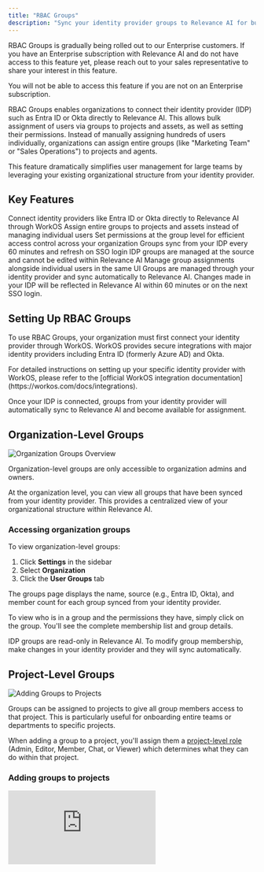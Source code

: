 ```yaml
---
title: "RBAC Groups"
description: "Sync your identity provider groups to Relevance AI for bulk user management"
---
```


<Warning>
  RBAC Groups is gradually being rolled out to our Enterprise customers. If you have an Enterprise subscription with Relevance AI and do not have access to this feature yet, please reach out to your sales representative to share your interest in this feature.

  You will not be able to access this feature if you are not on an Enterprise subscription.
</Warning>

RBAC Groups enables organizations to connect their identity provider (IDP) such as Entra ID or Okta directly to Relevance AI. This allows bulk assignment of users via groups to projects and assets, as well as setting their permissions. Instead of manually assigning hundreds of users individually, organizations can assign entire groups (like "Marketing Team" or "Sales Operations") to projects and agents.

This feature dramatically simplifies user management for large teams by leveraging your existing organizational structure from your identity provider.

## Key Features

<Columns cols={2}>
  <Card title="Direct IDP Integration" icon="link">
    Connect identity providers like Entra ID or Okta directly to Relevance AI through WorkOS
  </Card>
  <Card title="Bulk User Assignment" icon="users">
    Assign entire groups to projects and assets instead of managing individual users
  </Card>
  <Card title="Group-Level Permissions" icon="shield-halved">
    Set permissions at the group level for efficient access control across your organization
  </Card>
  <Card title="Automatic Synchronization" icon="arrows-rotate">
    Groups sync from your IDP every 60 minutes and refresh on SSO login
  </Card>
  <Card title="Read-Only Groups" icon="lock">
    IDP groups are managed at the source and cannot be edited within Relevance AI
  </Card>
  <Card title="Unified Interface" icon="grid">
    Manage group assignments alongside individual users in the same UI
  </Card>
</Columns>

<Info>
  Groups are managed through your identity provider and sync automatically to Relevance AI. Changes made in your IDP will be reflected in Relevance AI within 60 minutes or on the next SSO login.
</Info>

## Setting Up RBAC Groups

To use RBAC Groups, your organization must first connect your identity provider through WorkOS. WorkOS provides secure integrations with major identity providers including Entra ID (formerly Azure AD) and Okta.

<Note>
  For detailed instructions on setting up your specific identity provider with WorkOS, please refer to the [official WorkOS integration documentation](https://workos.com/docs/integrations).
</Note>

Once your IDP is connected, groups from your identity provider will automatically sync to Relevance AI and become available for assignment.

## Organization-Level Groups

![Organization Groups Overview](/images/rbac-groups/org-groups.png)

<Note>
  Organization-level groups are only accessible to organization admins and owners.
</Note>

At the organization level, you can view all groups that have been synced from your identity provider. This provides a centralized view of your organizational structure within Relevance AI.

### Accessing organization groups

To view organization-level groups:

1. Click **Settings** in the sidebar
2. Select **Organization**
3. Click the **User Groups** tab

The groups page displays the name, source (e.g., Entra ID, Okta), and member count for each group synced from your identity provider.

To view who is in a group and the permissions they have, simply click on the group. You'll see the complete membership list and group details.

<Info>
  IDP groups are read-only in Relevance AI. To modify group membership, make changes in your identity provider and they will sync automatically.
</Info>

## Project-Level Groups

![Adding Groups to Projects](/images/rbac-groups/project-groups.png)

Groups can be assigned to projects to give all group members access to that project. This is particularly useful for onboarding entire teams or departments to specific projects.

When adding a group to a project, you'll assign them a [project-level role](/get-started/enterprise/rbac#project-level-controls) (Admin, Editor, Member, Chat, or Viewer) which determines what they can do within that project.

### Adding groups to projects

<div style={{ width:"100%",position:"relative","padding-top":"56.75%" }}>
<iframe src="https://app.supademo.com/embed/cmhebwgnb3mp9fatip57eyru5" frameBorder="0" title="Add groups to projects" allow="clipboard-write" webkitallowfullscreen="true" mozallowfullscreen="true" allowfullscreen style={{ position:"absolute",top:0,left:0,width:"100%",height:"100%",border:"3px solid #5E43CE",borderRadius:"10px" }} />
</div>

To add a group to a project:

1. Head to the **Invite to project** screen (either through Settings or by clicking your profile picture in Relevance AI)
2. Click **Assign Group**
3. Select the group(s) you want to add
4. Select the role you want the group to have (Admin, Editor, Member, Chat, or Viewer)

<Warning>
  When you add a group to a project, all members of that group will be added to the project with the specified role. If any group members are not already part of the project, they will be automatically added.
</Warning>

## Asset-Level Groups

![Adding Groups to Assets](/images/rbac-groups/asset-groups.png)

Groups can also be assigned directly to individual assets (agents, tools, knowledge bases, or workforces). This provides granular control over who can access and use specific resources.

When adding a group to an asset, you'll assign them an [asset-level role](/get-started/enterprise/rbac#asset-level-controls) (Admin, Member, or Viewer) which determines their permissions for that specific asset.

### Adding groups to assets

<div style={{ width:"100%",position:"relative","padding-top":"56.75%" }}>
<iframe src="https://app.supademo.com/embed/cmheca16f3myjfatigr1f7k31" frameBorder="0" title="Add groups to assets" allow="clipboard-write" webkitallowfullscreen="true" mozallowfullscreen="true" allowfullscreen style={{ position:"absolute",top:0,left:0,width:"100%",height:"100%",border:"3px solid #5E43CE",borderRadius:"10px" }} />
</div>

To add a group to an asset:

1. Open the asset you want to set permissions on
2. Click **Share**
3. Click **Groups**
4. Choose the group you want to add
5. Set the permission for the group (Admin, Member, or Viewer)

<Info>
  If a group is not already part of the asset's parent project, adding it to the asset will automatically add all group members to the project as well.
</Info>

## How Group Synchronization Works

RBAC Groups maintains synchronization with your identity provider to ensure access control stays current with your organizational structure.

<Columns cols={3}>
  <Card title="Hourly Sync" icon="clock">
    Groups automatically sync from your IDP every 60 minutes
  </Card>
  <Card title="Login Refresh" icon="arrow-right-to-bracket">
    Group membership refreshes when users log in via SSO (if group claims are present)
  </Card>
  <Card title="Background Processing" icon="gears">
    Syncs happen automatically without user intervention
  </Card>
</Columns>

### Adding users to groups

When a user is added to an IDP group:

1. The change is detected during the next sync (within 60 minutes) or on their next SSO login
2. The user automatically gains access to all projects and assets assigned to that group
3. The user inherits the group's role and permissions for each resource
4. No manual intervention is required in Relevance AI

### Removing users from groups

When a user is removed from an IDP group:

1. The change is detected during the next sync or on login
2. The user's group-based access to projects and assets is revoked
3. If the user has individual (direct) permissions, those are retained
4. If the user only had group-based access, they lose access to the resource

<Warning>
  Users removed from IDP groups lose their group-based permissions immediately upon sync. Ensure you understand the impact before removing users from groups in your identity provider.
</Warning>

----

## Frequently asked questions (FAQs)

<AccordionGroup>
  <Accordion title="Can I access RBAC Groups without upgrading to Enterprise?">
    No. RBAC Groups is available for Enterprise subscriptions only.
  </Accordion>
  
  <Accordion title="Which identity providers are supported?">
    RBAC Groups supports major identity providers including Entra ID (formerly Azure AD) and Okta through WorkOS. For a complete list of supported providers, see the [WorkOS integrations documentation](https://workos.com/docs/integrations).
  </Accordion>
  
  <Accordion title="Can I assign different roles to the same group at different levels?">
    Yes. A group can have different roles at the project level versus the asset level. For example, a group could be Members at the project level but Admins on a specific agent within that project.
  </Accordion>
  
  <Accordion title="What happens if a user is in multiple groups with different roles?">
    If a user belongs to multiple groups assigned to the same resource with different roles, they receive the highest permission level among all their group memberships and individual assignments.
  </Accordion>
  
  <Accordion title="Can I use RBAC Groups with non-SSO users?">
    RBAC Groups requires users to authenticate via SSO through your identity provider. Users who sign in with email/password or other non-SSO methods cannot be managed through IDP groups.
  </Accordion>
  
  <Accordion title="What's the difference between RBAC and RBAC Groups?">
    RBAC (Role-Based Access Control) provides the permission framework and roles at organization, project, and asset levels. RBAC Groups extends this by allowing you to assign those roles to entire groups of users at once, rather than individually.
  </Accordion>
</AccordionGroup>

